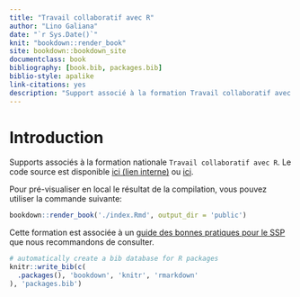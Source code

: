 ```yaml
--- 
title: "Travail collaboratif avec R"
author: "Lino Galiana"
date: "`r Sys.Date()`"
knit: "bookdown::render_book"
site: bookdown::bookdown_site
documentclass: book
bibliography: [book.bib, packages.bib]
biblio-style: apalike
link-citations: yes
description: "Support associé à la formation Travail collaboratif avec R"
---
```


# Introduction

Supports associés à la formation nationale `Travail collaboratif avec R`. Le code source est disponible [ici (lien interne)](https://git.stable.innovation.insee.eu/formationsd2e/collaboratif) ou [ici](https://gitlab.com/linogaliana/collaboratif). 

Pour pré-visualiser en local le résultat de la compilation, vous pouvez utiliser la commande suivante:

```r
bookdown::render_book('./index.Rmd', output_dir = 'public')
```

Cette formation est associée à un [guide des bonnes pratiques pour le SSP](https://linogaliana.gitlab.io/bonnespratiques/) que nous recommandons de consulter. 

```r
# automatically create a bib database for R packages
knitr::write_bib(c(
  .packages(), 'bookdown', 'knitr', 'rmarkdown'
), 'packages.bib')
```
